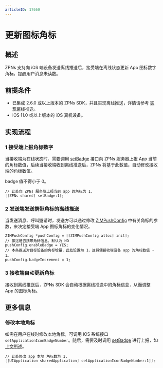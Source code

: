 ```yaml
---
articleID: 17660
---
```

# 更新图标角标


## 概述

ZPNs 支持向 iOS 端设备发送离线推送后，接受端在离线状态更新 App 图标数字角标，提醒用户消息未读数。

## 前提条件

- 已集成 2.6.0 或以上版本的 ZPNs SDK，并且实现离线推送，详情请参考 [实现离线推送](./../Implement%20offline%20push%20notification.mdx)。 
- iOS 11.0 或以上版本的 iOS 真机设备。

## 实现流程

### 1 接受端上报角标数字

当接收端为在线状态时，需要调用 [setBadge](@setBadge) 接口向 ZPNs 服务器上报 App 当前的角标数值，后续当接收端收到离线推送后，ZPNs 将基于此数值，自动修改接收端的角标数值。

<Note title="说明">
badge 值不得小于 0。
</Note>

```objc
// 此处向 ZPNs 服务端上报当前 app 的角标为 1.
[[ZPNs shared] setBadge:1];
```

### 2 发送端发送携带角标的离线推送

当发送消息、呼叫邀请时，发送方可以通过修改 [ZIMPushConfig](@-ZIMPushConfig) 中有关角标的参数，来决定接受端 App 图标角标的变化情况。

```objc
ZIMPushConfig *pushConfig = [[ZIMPushConfig alloc] init];
// 推送是否携带角标信息，默认为 NO
pushConfig.enableBadge = YES;
// 本条推送对目标设备的角标增量，此处设置为 1，这将使接收端设备 app 的角标数值 + 1。
pushConfig.badgeIncrement = 1;
```

### 3 接收端自动更新角标

接收到离线推送后，ZPNs SDK 会自动根据离线推送中的角标信息，从而调整 App 的图标角标。

## 更多信息
 
### 修改本地角标

如需在用户在线时修改本地角标，可调用 iOS 系统接口 `setApplicationIconBadgeNumber`。随后，需要及时调用 [setBadge](@setBadge) 进行上报，如 [上文所述](#3-接收端自动更新角标)。

```objc
// 此处修改 app 本地 角标数为 1.
[[UIApplication sharedApplication] setApplicationIconBadgeNumber:1]];
```